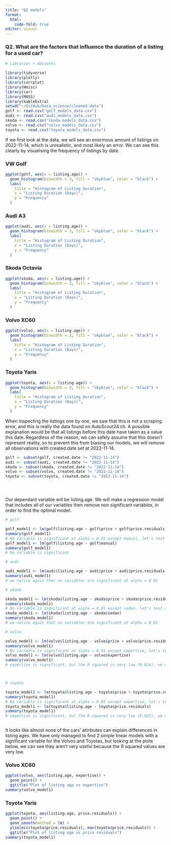 ```yaml
---
title: "Q2 models"
format:
  html: 
    code-fold: true
editor: visual
---
```


### Q2. What are the factors that influence the duration of a listing for a used car?

```r
# Libraries + datasets

library(tidyverse)
library(plotly)
library(corrplot)
library(Hmisc)
library(car)
library(MASS)
library(kableExtra)
setwd("~/GitHub/Data_science/cleaned-data")
golf <- read.csv("golf_models_data.csv")
audi <- read.csv("audi_models_data.csv")
skoda <- read.csv("skoda_models_data.csv")
volvo <- read.csv("volvo_models_data.csv")
toyota <- read.csv("toyota_models_data.csv")
```

If we first look at the data, we will see an enormous amount of listings on 2022-11-14, which is unrealistic, and most likely an error. We can see this clearly by visualising the frequency of listings by date.

::: panel-tabset
### VW Golf
```r
ggplot(golf, aes(x = listing.age)) +
  geom_histogram(binwidth = 3, fill = "skyblue", color = "black") +
  labs(
    title = "Histogram of Listing Duration",
    x = "Listing Duration (Days)",
    y = "Frequency"
  )
```
### Audi A3
```r
ggplot(audi, aes(x = listing.age)) +
  geom_histogram(binwidth = 3, fill = "skyblue", color = "black") +
  labs(
    title = "Histogram of Listing Duration",
    x = "Listing Duration (Days)",
    y = "Frequency"
  )
```
### Skoda Octavia
```r
ggplot(skoda, aes(x = listing.age)) +
  geom_histogram(binwidth = 3, fill = "skyblue", color = "black") +
  labs(
    title = "Histogram of Listing Duration",
    x = "Listing Duration (Days)",
    y = "Frequency"
  )
```
### Volvo XC60
```r
ggplot(volvo, aes(x = listing.age)) +
  geom_histogram(binwidth = 3, fill = "skyblue", color = "black") +
  labs(
    title = "Histogram of Listing Duration",
    x = "Listing Duration (Days)",
    y = "Frequency"
  )
```
### Toyota Yaris
```r
ggplot(toyota, aes(x = listing.age)) +
  geom_histogram(binwidth = 3, fill = "skyblue", color = "black") +
  labs(
    title = "Histogram of Listing Duration",
    x = "Listing Duration (Days)",
    y = "Frequency"
  )
```
:::

When inspecting the listings one by one, we saw that this is not a scraping error, and this is really the data found on AutoScout24.ch. A possible explanation would be that all listings before this date have taken as a value this date.
Regardless of the reason, we can safely assume that this doesn't represent reality, so to prevent this from biasing our models, we will remove all observations with created.date set at 2022-11-14.

```r
golf <- subset(golf, created.date != "2022-11-14")
audi <- subset(audi, created.date != "2022-11-14")
skoda <- subset(skoda, created.date != "2022-11-14")
volvo <- subset(volvo, created.date != "2022-11-14")
toyota <- subset(toyota, created.date != "2022-11-14")
```

```r

```

```r

```

```r

```

Our dependant variable will be listing.age. We will make a regression model that includes all of our variables then remove non significant variables, in order to find the optimal model.

```r
# golf

golf_model1 <- lm(golf$listing.age ~ golf$price + golf$price.residuals + golf$kilometers + golf$kilometers.squared + golf$vehicle.age + golf$vehicle.age.squared + golf$power + golf$consumption + golf$expertise + golf$warranty + golf$wagon + golf$cabriolet + golf$small.car + golf$coupe + golf$diesel + golf$hybrid + golf$natural.gas + golf$electric + golf$manual + golf$awd)
summary(golf_model1)
# No variable is significant at alpha = 0.01 except manual, let's test a simple linear model with manual
golf_model1 <- lm(golf$listing.age ~ golf$manual)
summary(golf_model1)
# No variable is significant

# audi

audi_model1 <- lm(audi$listing.age ~ audi$price + audi$price.residuals + audi$kilometers + audi$kilometers.squared + audi$vehicle.age + audi$vehicle.age.squared + audi$power + audi$consumption + audi$expertise + audi$warranty + audi$wagon + audi$cabriolet + audi$small.car + audi$coupe + audi$diesel + audi$hybrid + audi$natural.gas + audi$electric + audi$manual + audi$awd)
summary(audi_model1)
# we notice again that no variables are significant at alpha = 0.01

# skoda

skoda_model1 <- lm(skoda$listing.age ~ skoda$price + skoda$price.residuals + skoda$kilometers + skoda$kilometers.squared + skoda$vehicle.age + skoda$vehicle.age.squared + skoda$power + skoda$consumption + skoda$expertise + skoda$warranty + skoda$sedan + skoda$cabriolet + skoda$suv + skoda$diesel + skoda$hybrid + skoda$natural.gas + skoda$manual + skoda$awd)
summary(skoda_model1)
# No variable is significant at alpha = 0.01 except sedan, let's test a simple linear model with sedan
skoda_model1 <- lm(skoda$listing.age ~ skoda$sedan)
summary(skoda_model1)
# we notice again that no variables are significant at alpha = 0.01

# volvo

volvo_model1 <- lm(volvo$listing.age ~ volvo$price + volvo$price.residuals + volvo$kilometers + volvo$kilometers.squared + volvo$vehicle.age + volvo$vehicle.age.squared + volvo$power + volvo$consumption + volvo$expertise + volvo$warranty + volvo$diesel + volvo$hybrid + volvo$manual + volvo$fwd)
summary(volvo_model1)
# No variable is significant at alpha = 0.01 except expertise, let's test a simple linear model with expertise
volvo_model1 <- lm(volvo$listing.age ~ volvo$expertise)
summary(volvo_model1)
# expertise is significant, but the R squared is very low (0.014), we don't consider this to be a good model.



# toyota

toyota_model1 <- lm(toyota$listing.age ~ toyota$price + toyota$price.residuals + toyota$kilometers + toyota$kilometers.squared + toyota$vehicle.age + toyota$vehicle.age.squared + toyota$power + toyota$consumption + toyota$expertise + toyota$warranty + toyota$sedan + toyota$coupe + toyota$diesel + toyota$hybrid + toyota$manual + toyota$awd)
summary(toyota_model1)
# No variable is significant at alpha = 0.01 except expertise, let's test a simple linear model with expertise
toyota_model1 <- lm(toyota$listing.age ~ toyota$price.residuals)
summary(toyota_model1)
# expertise is significant, but the R squared is very low (0.025), we don't consider this to be a good model.



```

It looks like almost none of the cars' attributes can explain differences in listing ages. We have only managed to find 2 simple linear models with a significant variable for the Volvos and Toyotas, but looking at the plots below, we can see they aren't very useful because the R squared values are very low.

::: panel-tabset
### Volvo XC60
```r
ggplot(volvo, aes(listing.age, expertise)) + 
  geom_point() +
  ggtitle("Plot of listing age vs expertise")
summary(volvo_model1)
```
### Toyota Yaris
```r
ggplot(toyota, aes(listing.age, price.residuals)) + 
  geom_point() +
  geom_smooth(method = lm) +
  ylim(min(toyota$price.residuals), max(toyota$price.residuals)) +
  ggtitle("Plot of listing age vs price residuals")
summary(toyota_model1)

```
:::


